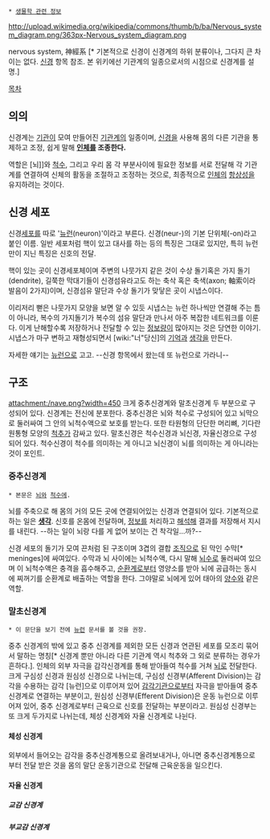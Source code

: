  * [[생물학 관련 정보]]


http://upload.wikimedia.org/wikipedia/commons/thumb/b/ba/Nervous_system_diagram.png/363px-Nervous_system_diagram.png


nervous system, 神經系 [* 기본적으로 신경이 신경계의 하위 분류이나, 그다지 큰 차이는 없다. [[신경]] 항목 참조. 본 위키에선 기관계의 일종으로서의 시점으로 신경계를 설명.]

[[목차]]
== 의의 ==
신경계는 [[기관]]이 모여 만들어진 [[기관계]]의 일종이며, [[신경]]을 사용해 몸의 다른 기관을 통제하고 조정, 쉽게 말해 '''[[인체]]를 조종한다.'''

역할은 [뇌]]와 [[척수]], 그리고 우리 몸 각 부분사이에 필요한 정보를 서로 전달해 각 기관계를 연결하여 신체의 활동을 조절하고 조정하는 것으로, 최종적으로 [[인체]]의 [[항상성]]을 유지하려는 것이다. 

== 신경 세포 ==
신경[[세포]]를 따로 '[[뉴런]](neuron)'이라고 부른다. 신경(neur-)의 기본 단위체(-on)라고 붙인 이름. 일반 세포처럼 핵이 있고 대사를 하는 등의 특징은 그대로 있지만, 특히 뉴런만이 지닌 특징은 신호의 전달. 

핵이 있는 곳이 신경세포체이며 주변의 나뭇가지 같은 것이 수상 돌기혹은 가지 돌기(dendrite), 길쭉한 막대기들이 신경섬유라고도 하는 축삭 혹은 축색(axon; 軸索이라 발음이 2가지)이며, 신경섬유 말단과 수상 돌기가 맞닿은 곳이 시냅스이다. 

이리저리 뻗은 나뭇가지 모양을 보면 알 수 있듯 시냅스는 뉴런 하나씩만 연결해 주는 틈이 아니라, 복수의 가지돌기가 복수의 섬유 말단과 만나서 아주 복잡한 네트워크를 이룬다. 이게 난해할수록 저장하거나 전달할 수 있는 [[정보]]량이 많아지는 것은 당연한 이야기. 시냅스가 마구 변하고 재형성되면서 [wiki:"너"당신]의 [[기억]]과 [[생각]]을 만든다.

자세한 얘기는 [[뉴런]]으로 고고. --신경 항목에서 왔는데 또 뉴런으로 가라니--
== 구조 ==
attachment:/nave.png?width=450
크게 중추신경계와 말초신경계 두 부분으로 구성되어 있다. 신경계는 전신에 분포한다. 중추신경은 뇌와 척수로 구성되어 있고 뇌막으로 둘러싸여 그 안의 뇌척수액으로 보호를 받는다. 또한 타원형의 단단한 머리뼈, 기다란 원통형 모양의 [[척추]]가 감싸고 있다. 말초신경은 척수신경과 뇌신경, 자율신경으로 구성되어 있다. 척수신경이 척수를 의미하는 게 아니고 뇌신경이 뇌를 의미하는 게 아니라는 것이 포인트.
=== 중추신경계 ===
 * 본문은 [[뇌]]와 [[척수]]에. 
뇌를 주축으로 해 몸의 거의 모든 곳에 연결되어있는 신경과 연결되어 있다. 기본적으로 하는 일은 '''[[생각]]'''. 신호를 온몸에 전달하며, [[정보]]를 처리하고 [[해석]]해 결과를 저장해서 지시를 내린다. --하는 일이 뇌랑 다를 게 없어 보이는 건 착각일...까?--

신경 세포의 돌기가 모여 끈처럼 된 구조이며 3겹의 결합 [[조직]]으로 된 막인 수막[* meninges]에 싸여있다.  수막과 뇌 사이에는 뇌척수액, 다시 말해 [[뇌수]]로 둘러싸여 있으며 이 뇌척수액은 충격을 흡수해주고, [[순환계]]로부터 영양소를 받아 뇌에 공급하는 동시에 찌꺼기를 순환계로 배출하는 역할을 한다. 그야말로 뇌에게 있어 태아의 [[양수]]와 같은 역할.

=== 말초신경계 ===
 * 이 문단을 보기 전에 [[뉴런]] 문서를 볼 것을 권장.

중추 신경계의 밖에 있고 중추 신경계를 제외한 모든 신경과 연관된 세포를 모조리 묶어서 말하는 명칭[* 신경계 뿐만 아니라 다른 기관계 역시 척추와 그 외로 분류하는 경우가 흔하다.]. 인체의 외부 자극을 감각신경계를 통해 받아들여 척수를 거쳐 [[뇌]]로 전달한다. 크게 구심성 신경과 원심성 신경으로 나뉘는데, 구심성 신경부(Afferent Division)는 감각을 수용하는 감각 [뉴런]으로 이루어져 있어 [[감각]]기관으로부터 자극을 받아들여 중추신경계로 연결하는 부분이고, 원심성 신경부(Efferent Division)은 운동 뉴런으로 이루어져 있어, 중추 신경계로부터 근육으로 신호를 전달하는 부분이라고.  원심성 신경부는 또 크게 두가지로 나뉘는데, 체성 신경계와 자율 신경계로 나뉜다.
==== 체성 신경계 ====

외부에서 들어오는 감각을 중추신경계통으로 올려보내거나, 아니면 중추신경계통으로부터 전달 받은 것을 몸의 말단 운동기관으로 전달해 근육운동을 일으킨다.
==== 자율 신경계 ====
===== 교감 신경계 =====
===== 부교감 신경계 =====
